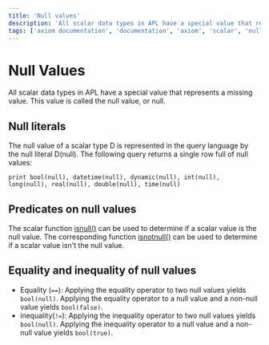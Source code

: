 ```yaml
---
title: 'Null values'
description: 'All scalar data types in APL have a special value that represents a missing value. This value is called the null value, or null.'
tags: ['axiom documentation', 'documentation', 'axiom', 'scalar', 'null', 'datetime', 'dynamic', 'guid', 'int']
---
```


# Null Values

All scalar data types in APL have a special value that represents a missing value. This value is called the null value, or null.

## Null literals

The null value of a scalar type D is represented in the query language by the null literal D(null). The following query returns a single row full of null values:

```apl
print bool(null), datetime(null), dynamic(null), int(null), long(null), real(null), double(null), time(null)
```

## Predicates on null values

The scalar function [isnull()](/docs/apl/scalar-functions/string-functions#isnull()) can be used to determine if a scalar value is the null value. The corresponding function [isnotnull()](/docs/apl/scalar-functions/string-functions#isnotnull()) can be used to determine if a scalar value isn't the null value.

## Equality and inequality of null values

- Equality (`==`): Applying the equality operator to two null values yields `bool(null)`. Applying the equality operator to a null value and a non-null value yields `bool(false)`.
- inequality(`!=`): Applying the inequality operator to two null values yields `bool(null)`. Applying the inequality operator to a null value and a non-null value yields `bool(true)`.